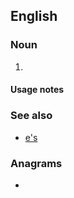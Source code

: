 {{also|Appendix:Variations of "es"}}
==English==

===Noun===
{{head|en|noun form}}

# {{plural of|E|lang=en}}

====Usage notes====
{{U:en:plurals of letters}}

===See also===
* [[e's]]

===Anagrams===
* {{anagrams|en|a=es|SE|Se.|se|se.}}